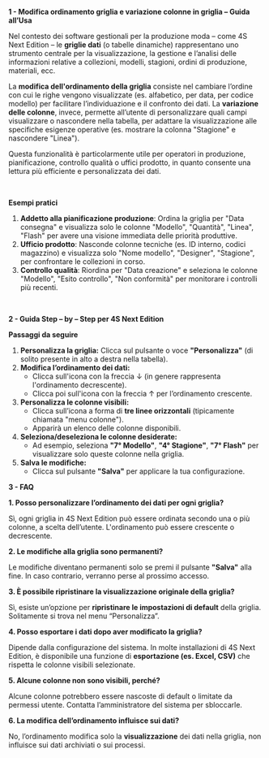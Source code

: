 **1 - Modifica ordinamento griglia e variazione colonne in griglia – Guida all’Usa**

Nel contesto dei software gestionali per la produzione moda – come 4S Next Edition – le **griglie dati** (o tabelle dinamiche) rappresentano uno strumento centrale per la visualizzazione, la gestione e l’analisi delle informazioni relative a collezioni, modelli, stagioni, ordini di produzione, materiali, ecc.

La **modifica dell'ordinamento della griglia** consiste nel cambiare l’ordine con cui le righe vengono visualizzate (es. alfabetico, per data, per codice modello) per facilitare l’individuazione e il confronto dei dati. La **variazione delle colonne**, invece, permette all’utente di personalizzare quali campi visualizzare o nascondere nella tabella, per adattare la visualizzazione alle specifiche esigenze operative (es. mostrare la colonna "Stagione" e nascondere "Linea").

Questa funzionalità è particolarmente utile per operatori in produzione, pianificazione, controllo qualità o uffici prodotto, in quanto consente una lettura più efficiente e personalizzata dei dati.

 

**Esempi pratici**

1. **Addetto alla pianificazione produzione**: Ordina la griglia per "Data consegna" e visualizza solo le colonne "Modello", "Quantità", "Linea", "Flash" per avere una visione immediata delle priorità produttive.
2. **Ufficio prodotto**: Nasconde colonne tecniche (es. ID interno, codici magazzino) e visualizza solo "Nome modello", "Designer", "Stagione", per confrontare le collezioni in corso.
3. **Controllo qualità**: Riordina per "Data creazione" e seleziona le colonne "Modello", "Esito controllo", "Non conformità" per monitorare i controlli più recenti.

 

**2 - Guida Step – by – Step per 4S Next Edition**

**Passaggi da seguire**

1. **Personalizza la griglia:**
   Clicca sul pulsante o voce **"Personalizza"** (di solito presente in alto a destra nella tabella).
2. **Modifica l’ordinamento dei dati:**
   * Clicca sull'icona con la freccia ↓ (in genere rappresenta l'ordinamento decrescente).
   * Clicca poi sull'icona con la freccia ↑ per l’ordinamento crescente.
3. **Personalizza le colonne visibili:**
   * Clicca sull’icona a forma di **tre linee orizzontali** (tipicamente chiamata "menu colonne").
   * Apparirà un elenco delle colonne disponibili.
4. **Seleziona/deseleziona le colonne desiderate:**
   * Ad esempio, seleziona **"7° Modello"**, **"4° Stagione"**, **"7° Flash"** per visualizzare solo queste colonne nella griglia.
5. **Salva le modifiche:**
   * Clicca sul pulsante **"Salva"** per applicare la tua configurazione.

**3 - FAQ**

**1. Posso personalizzare l’ordinamento dei dati per ogni griglia?**

Sì, ogni griglia in 4S Next Edition può essere ordinata secondo una o più colonne, a scelta dell’utente. L'ordinamento può essere crescente o decrescente.

**2. Le modifiche alla griglia sono permanenti?**

Le modifiche diventano permanenti solo se premi il pulsante **"Salva"** alla fine. In caso contrario, verranno perse al prossimo accesso.

**3. È possibile ripristinare la visualizzazione originale della griglia?**

Sì, esiste un’opzione per **ripristinare le impostazioni di default** della griglia. Solitamente si trova nel menu “Personalizza”.

**4. Posso esportare i dati dopo aver modificato la griglia?**

Dipende dalla configurazione del sistema. In molte installazioni di 4S Next Edition, è disponibile una funzione di **esportazione (es. Excel, CSV)** che rispetta le colonne visibili selezionate.

**5. Alcune colonne non sono visibili, perché?**

Alcune colonne potrebbero essere nascoste di default o limitate da permessi utente. Contatta l’amministratore del sistema per sbloccarle.

**6. La modifica dell’ordinamento influisce sui dati?**

No, l’ordinamento modifica solo la **visualizzazione** dei dati nella griglia, non influisce sui dati archiviati o sui processi.